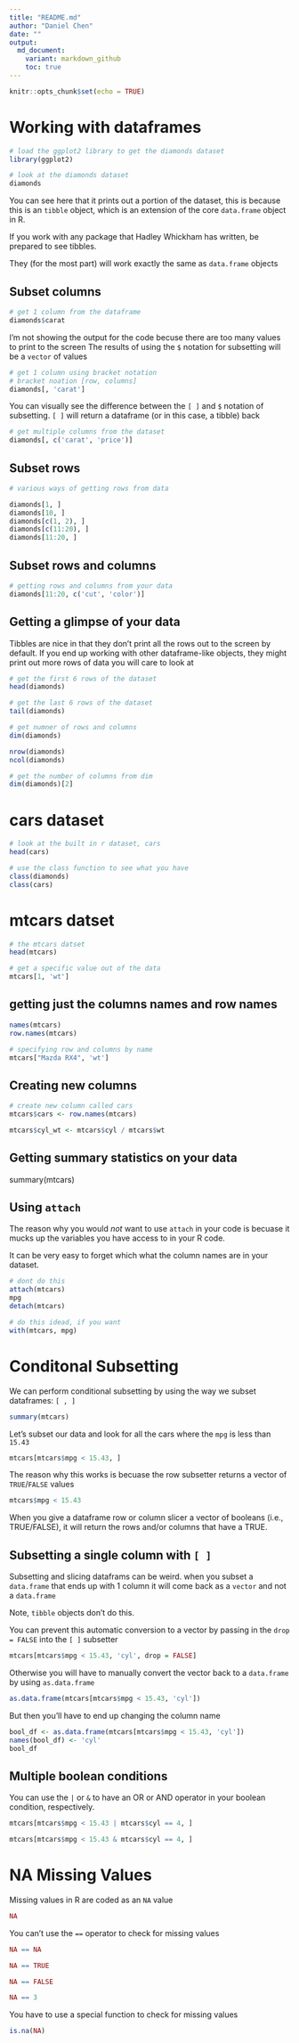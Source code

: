 ```yaml
---
title: "README.md"
author: "Daniel Chen"
date: ""
output:
  md_document:
    variant: markdown_github 
    toc: true
---
```


```r
knitr::opts_chunk$set(echo = TRUE)
```

# Working with dataframes

```r

# load the ggplot2 library to get the diamonds dataset
library(ggplot2)

# look at the diamonds dataset
diamonds
```


You can see here that it prints out a portion of the dataset,
this is because this is an `tibble` object, which is an extension of the core
`data.frame` object in R.

If you work with any package that Hadley Whickham has written,
be prepared to see tibbles.

They (for the most part) will work exactly the same as `data.frame` objects


## Subset columns
```r
# get 1 column from the dataframe
diamonds$carat
```

I'm not showing the output for the code becuse there are too many values to print to the screen
The results of using the `$` notation for subsetting will be a `vector` of values

```r
# get 1 column using bracket notation
# bracket noation [row, columns]
diamonds[, 'carat']
```

You can visually see the difference between the `[ ]` and `$` notation of subsetting.
`[ ]` will return a dataframe (or in this case, a tibble) back

```r
# get multiple columns from the dataset
diamonds[, c('carat', 'price')]
```

## Subset rows
```r
# various ways of getting rows from data

diamonds[1, ]
diamonds[10, ]
diamonds[c(1, 2), ]
diamonds[c(11:20), ]
diamonds[11:20, ]
```

## Subset rows and columns

```r
# getting rows and columns from your data
diamonds[11:20, c('cut', 'color')]
```

## Getting a glimpse of your data

Tibbles are nice in that they don't print all the rows out to the screen by default.
If you end up working with other dataframe-like objects, they might print out more rows of data you will care to look at

```r
# get the first 6 rows of the dataset
head(diamonds)

# get the last 6 rows of the dataset
tail(diamonds)
```

```r
# get numner of rows and columns
dim(diamonds)

nrow(diamonds)
ncol(diamonds)

# get the number of columns from dim
dim(diamonds)[2]
```

# cars dataset
```r
# look at the built in r dataset, cars
head(cars)
```

```r
# use the class function to see what you have
class(diamonds)
class(cars)
```

# mtcars datset

```r
# the mtcars datset
head(mtcars)
```

```r
# get a specific value out of the data
mtcars[1, 'wt']
```

## getting just the columns names and row names
```r
names(mtcars)
row.names(mtcars)
```

```r
# specifying row and columns by name
mtcars["Mazda RX4", 'wt']
```

## Creating new columns
```r
# create new column called cars
mtcars$cars <- row.names(mtcars)

mtcars$cyl_wt <- mtcars$cyl / mtcars$wt

```

## Getting summary statistics on your data
summary(mtcars)

## Using `attach`

The reason why you would *not* want to use `attach` in your code is becuase it mucks up the variables
you have access to in your R code.

It can be very easy to forget which what the column names are in your dataset.

```r
# dont do this
attach(mtcars)
mpg
detach(mtcars)

# do this idead, if you want
with(mtcars, mpg)
```

# Conditonal Subsetting

We can perform conditional subsetting by using the way we subset dataframes: `[ , ]`

```r
summary(mtcars)
```

Let's subset our data and look for all the cars where the `mpg` is less than `15.43`

```r
mtcars[mtcars$mpg < 15.43, ]
```

The reason why this works is becuase the row subsetter returns a vector of `TRUE`/`FALSE` values

```r
mtcars$mpg < 15.43
```

When you give a dataframe row or column slicer a vector of booleans (i.e., TRUE/FALSE),
it will return the rows and/or columns that have a TRUE.

## Subsetting a single column with `[ ]`

Subsetting and slicing dataframs can be weird.
when you subset a `data.frame` that ends up with 1 column it will come back as a `vector` and not a `data.frame`

Note, `tibble` objects don't do this.

You can prevent this automatic conversion to a vector by passing in the `drop = FALSE` into the `[ ]` subsetter

```r
mtcars[mtcars$mpg < 15.43, 'cyl', drop = FALSE]
```

Otherwise you will have to manually convert the vector back to a `data.frame` by using `as.data.frame`

```r
as.data.frame(mtcars[mtcars$mpg < 15.43, 'cyl'])
```

But then you'll have to end up changing the column name

```r
bool_df <- as.data.frame(mtcars[mtcars$mpg < 15.43, 'cyl'])
names(bool_df) <- 'cyl'
bool_df
```

## Multiple boolean conditions

You can use the `|` or `&` to have an OR or AND operator in your boolean condition, respectively.

```r
mtcars[mtcars$mpg < 15.43 | mtcars$cyl == 4, ]
```

```r
mtcars[mtcars$mpg < 15.43 & mtcars$cyl == 4, ]
```


# NA Missing Values

Missing values in R are coded as an `NA` value

```r
NA
```


You can't use the `==` operator to check for missing values

```r
NA == NA
```

```r
NA == TRUE
```

```r
NA == FALSE
```

```r
NA == 3
```


You have to use a special function to check for missing values

```r
is.na(NA)
```
